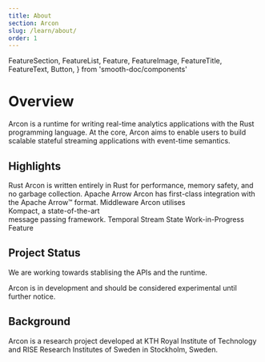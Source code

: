 ```yaml
---
title: About
section: Arcon
slug: /learn/about/
order: 1
---
```


  FeatureSection,
  FeatureList,
  Feature,
  FeatureImage,
  FeatureTitle,
  FeatureText,
  Button,
} from 'smooth-doc/components'

# Overview

Arcon is a runtime for writing real-time analytics applications with the Rust programming language. 
At the core, Arcon aims to enable users to build scalable stateful streaming applications with event-time semantics.

## Highlights 
<FeatureSection>
<FeatureList>
<Feature>
<FeatureImage src={rustLogoUrl} />
<FeatureTitle>Rust</FeatureTitle>
<FeatureText>
Arcon is written entirely in Rust 
for performance, 
memory safety, 
and no garbage collection.
</FeatureText>
</Feature>
<Feature>
<FeatureImage src={arrowLogoUrl} />
<FeatureTitle>Apache Arrow</FeatureTitle>
<FeatureText>
Arcon has first-class integration
with the Apache Arrow™ format.
</FeatureText>
</Feature>
<Feature>
<FeatureImage src={middlewareLogoUrl} />
<FeatureTitle>Middleware</FeatureTitle>
<FeatureText>Arcon utilises<br />
Kompact, a state-of-the-art<br />
message passing framework.
</FeatureText>
</Feature>
<Feature>
<FeatureImage src={stateLogoUrl} />
<FeatureTitle>Temporal Stream State</FeatureTitle>
<FeatureText>
Work-in-Progress Feature
</FeatureText>
</Feature>
</FeatureList>
</FeatureSection>


## Project Status

We are working towards stablising the APIs and the runtime.

Arcon is in development and should be considered experimental until further notice. 

## Background

Arcon is a research project developed at KTH Royal Institute of Technology and RISE Research Institutes of Sweden in Stockholm, Sweden.
